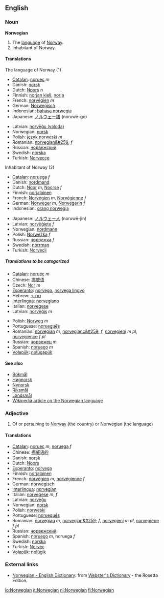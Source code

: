 ==English==
=== Noun ===
'''Norwegian'''

# The [[language]] of [[Norway]].
# Inhabitant of Norway.

====Translations====
;The language of Norway (1)
{{top}}
*[[Catalan]]: [[noruec]] ''m''
*Danish: [[norsk]]
*Dutch: [[Noors]] ''n''
*Finnish: [[norjan kieli]], [[norja]]
*French: [[norvégien]] ''m''
*German: [[Norwegisch]]
*Indonesian: [[bahasa norwegia]]
*Japanese: [[ノルウェー語]] (noruwē-go)
{{mid}}
*Latvian: [[norvēģu (valoda)]]
*Norwegian: [[norsk]]
*Polish: [[język norweski]] ''m''
*Romanian: [[norvegian&#259;]] ''f''
*Russian: [[норвежский]]
*Swedish: [[norska]]
*Turkish: [[Norveççe]]
{{bottom}}

;Inhabitant of Norway (2)
{{top}}
*[[Catalan]]: [[noruega]] ''f''
*Danish: [[nordmand]]
*Dutch: [[Noor]] ''m'', [[Noorse]] ''f''
*Finnish: [[norjalainen]]
*French: [[Norvégien]] ''m'', [[Norvégienne]] ''f''
*German: [[Norweger]] ''m'', [[Norwegerin]] ''f''
*Indonesian: [[orang norwegia]]
{{mid}}
*Japanese: [[ノルウェー人]] (noruwē-jin)
*Latvian: [[norvēģiete]] ''f''
*Norwegian: [[nordmann]]
*Polish: [[Norweżka]] ''f''
*Russian: [[норвежка]] ''f''
*Swedish: [[norrman]]
*Turkish: [[Norveçli]]
{{bottom}}

=====Translations to be categorized=====
{{checktrans}}
{{top}}
*[[Catalan]]: [[noruec]] ''m''
*Chinese: [[挪威语]]
*Czech: [[Nor]] ''m''
*[[Esperanto]]: [[norvego]], [[norvega lingvo]]
*Hebrew: [[נורווגי]]
*[[Interlingua]]: [[norvegiano]]
*Italian: [[norvegese]]
*Latvian: [[norvēģis]] ''m''
{{mid}}
*Polish: [[Norweg]] ''m''
*Portuguese: [[norueguês]]
*Romanian: [[norvegian]] ''m'', [[norvegianc&#259;]] ''f'', [[norvegieni]] ''m pl'', [[norvegience]] ''f pl''
*Russian: [[норвежец]] ''m''
*Spanish: [[noruego]] ''m''
*[[Volapük]]: [[nolügapük]]
{{bottom}}

====See also====
*[[Bokmål]]
*[[Høgnorsk]]
*[[Nynorsk]]
*[[Riksmål]]
*[[Landsmål]]
*[[w:Norwegian language|Wikipedia article on the Norwegian language]]

===Adjective===
# Of or pertaining to [[Norway]] (the country) or Norwegian (the language)

====Translations====
*[[Catalan]]: [[noruec]] ''m'', [[noruega]] ''f''
*Chinese: [[挪威语的]]
*Danish: [[norsk]]
*Dutch: [[Noors]]
*[[Esperanto]]: [[norvega]]
*Finnish: [[norjalainen]]
*French: [[norvégien]] ''m'', [[norvégienne]] ''f''
*German: [[norwegisch]]
*[[Interlingua]]: [[norvegian]]
*Italian: [[norvegese]] ''m'', ''f''
*Latvian: [[norvēģu]]
*Norwegian: [[norsk]]
*Polish: [[norweski]]
*Portuguese: [[norueguês]]
*Romanian: [[norvegian]] ''m'', [[norvegian&#259;]] ''f'', [[norvegieni]] ''m pl'', [[norvegiene]] ''f pl''
*Russian: [[норвежский]]
*Spanish: [[noruego]] ''m'', noruega ''f''
*Swedish: [[norska]]
*Turkish: [[Norveç]]
*[[Volapük]]: [[nolügik]]

=== External links ===
{{interwiktionary|code=no}}
*[http://www.websters-online-dictionary.org/definition/Norwegian-english/ Norwegian - English Dictionary]: from [http://www.websters-online-dictionary.org/ Webster's Dictionary] - the Rosetta Edition.

[[io:Norwegian]]
[[it:Norwegian]]
[[nl:Norwegian]]
[[fi:Norwegian]]